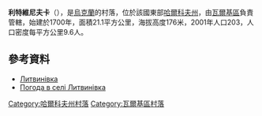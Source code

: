 {{coord|49|50|38|N|35|41|33|E|scale:100000_region:UA|display=title}}

'''利特維尼夫卡'''（{{lang-uk|Литвинівка}}），是[[烏克蘭|烏克蘭]]的村落，位於該國東部[[哈爾科夫州|哈爾科夫州]]，由[[瓦爾基區|瓦爾基區]]負責管轄，始建於1700年，面積21.1平方公里，海拔高度176米，2001年人口203，人口密度每平方公里9.6人。

==參考資料==
* [http://gska2.rada.gov.ua/pls/z7502/A005?rdat1=09.01.2009&rf7571=32609 Литвинівка]{{dead link|date=2017年11月 |bot=InternetArchiveBot |fix-attempted=yes }}
* [http://weather.in.ua/ua/har'kovskaja/13495 Погода в селі Литвинівка] {{Wayback|url=http://weather.in.ua/ua/har'kovskaja/13495 |date=20160323024400 }}

{{DEFAULTSORT:Литвинівка}}
[[Category:哈爾科夫州村落|Category:哈爾科夫州村落]]
[[Category:瓦爾基區村落|Category:瓦爾基區村落]]


{{Kharkiv-geo-stub}}